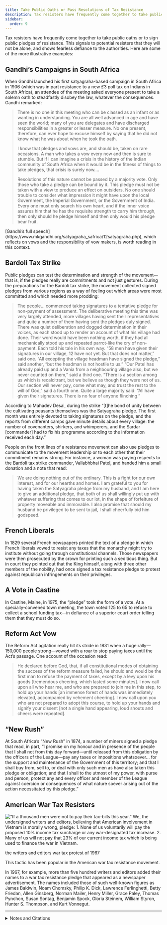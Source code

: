 ```yaml
---
title: Take Public Oaths or Pass Resolutions of Tax Resistance
description: Tax resisters have frequently come together to take public oaths or to sign public pledges of resistance.
sidebar:
  order: 9
---
```


Tax resisters have frequently come together to take public oaths or to sign public pledges of resistance.
This signals to potential resisters that they will not be alone, and shows fearless defiance to the authorities.
Here are some of the more illustrative examples:

## <Badge text="Example" size="medium" /> Gandhi’s Campaigns in South Africa

When Gandhi launched his first satyagraha-based campaign in South Africa in 1906 (which was in part resistance to a new £3 poll tax on Indians in South Africa), an attendee of the meeting asked everyone present to take a solemn oath to steadfastly disobey the law, whatever the consequences.
Gandhi remarked:

> There is no one in this meeting who can be classed as an infant or as wanting in understanding.
> You are all well advanced in age and have seen the world; many of you are delegates and have discharged responsibilities in a greater or lesser measure.
> No one present, therefore, can ever hope to excuse himself by saying that he did not know what he was about when he took the oath.
>
> I know that pledges and vows are, and should be, taken on rare occasions.
> A man who takes a vow every now and then is sure to stumble.
> But if I can imagine a crisis in the history of the Indian community of South Africa when it would be in the fitness of things to take pledges, that crisis is surely now.…
>
> Resolutions of this nature cannot be passed by a majority vote.
> Only those who take a pledge can be bound by it.
> This pledge must not be taken with a view to produce an effect on outsiders.
> No one should trouble to consider what impression it might have upon the local Government, the Imperial Government, or the Government of India.
> Every one must only search his own heart, and if the inner voice assures him that he has the requisite strength to carry him through, then only should he pledge himself and then only would his pledge bear fruit.

<Aside type="tip" title="Links">
[Gandhi’s full speech](https://www.mkgandhi.org/satyagraha_safrica/12satyagraha.php), which reflects on vows and the responsibility of vow makers, is worth reading in this context.
</Aside>

## <Badge text="Example" size="medium" /> Bardoli Tax Strike

Public pledges can test the determination and strength of the movement—that is, if the pledges really are commitments and not just gestures.
During the preparations for the Bardoli tax strike, the movement collected signed pledges from various regions as a way of feeling out which areas were most committed and which needed more prodding:

> The people… commenced taking signatures to a tentative pledge for non-payment of assessment.
> The deliberative meeting this time was very largely attended, more villages having sent their representatives and quite a number of them having sent the pledges duly signed.
> There was quiet deliberation and dogged determination in their voices, as each stood up to render an account of what his village had done.
> Their word would have been nothing worth, if they had all mechanically stood up and repeated parrot-like the cry of non-payment.
> Each told his tale in his own way.
> “58 men have given their signatures in our village, 12 have not yet. But that does not matter,” said one.
> “All excepting the village headman have signed the pledge,” said another, “but the headman is not hostile to us.”
> “Our Patel has already paid up and a Vania from a neighbouring village also, but we never counted on them,” said a third one.
> “There is a section among us which is recalcitrant, but we believe as though they were not of us.
> Our section will never pay, come what may, and trust the rest to the will of God,” said a fourth one.
> Quite a large majority said: “All have given their signatures. There is no fear of anyone flinching.”

According to Mahadev Desai, during the strike “[t]he bond of unity between the cultivating peasants themselves was the Satyagraha pledge.
The first month was entirely devoted to taking signatures on the pledge, and the reports from different camps gave minute details about every village:
the number of covenanters, shirkers, and whimperers, and the Sardar [commander] had to fix his programme according to the information received each day.”

People on the front lines of a resistance movement can also use pledges to communicate to the movement leadership or to each other that their commitment remains strong.
For instance, a woman was paying respects to the Bardoli tax strike commander, Vallabhbhai Patel, and handed him a small donation and a note that read:

> We are doing nothing out of the ordinary.
> This is a fight for our own interest, and for our hearths and homes.
> I am grateful to you for having taken the Satyagraha pledge from my husband, and I am here to give an additional pledge, that both of us shall willingly put up with whatever suffering that comes to our lot, in the shape of forfeiture of property moveable and immovable.
> I also promise that should my husband be privileged to be sent to jail, I shall cheerfully bid him godspeed.

## <Badge text="Example" size="medium" /> French Liberals

In 1829 several French newspapers printed the text of a pledge in which French liberals vowed to resist any taxes that the monarchy might try to institute without going through constitutional channels.
Those newspapers were then prosecuted by the crown for printing such a seditious thing.
But in court they pointed out that the King himself, along with three other members of the nobility, had once signed a tax resistance pledge to protest against republican infringements on their privileges.

## <Badge text="Example" size="medium" /> A Vote in Castine

In Castine, Maine, in 1975, the “pledge” took the form of a vote.
At a specially-convened town meeting, the town voted 125 to 65 to refuse to collect a school funding tax—in defiance of a superior court order telling them that they must do so.

## <Badge text="Example" size="medium" /> Reform Act Vow

The Reform Act agitation really hit its stride in 1831 when a huge rally—150,000 people strong—vowed with a roar to stop paying taxes until the Act’s passage.
One account of the occasion read:

> He declared before God, that, if all constitutional modes of obtaining the success of the reform measure failed, he should and would be the first man to refuse the payment of taxes, except by a levy upon his goods [tremendous cheering, which lasted some minutes].
> I now call upon all who hear me, and who are prepared to join me in this step, to hold up your hands [an immense forest of hands was immediately elevated, accompanied by vehement cheering].
> I now call upon you who are not prepared to adopt this course, to hold up your hands and signify your dissent [not a single hand appearing, loud shouts and cheers were repeated].

## <Badge text="Example" size="medium" /> “New Rush”

At South Africa’s “New Rush” in 1874, a number of miners signed a pledge that read, in part, “I promise on my honour and in presence of the people that I shall not from this day forward—until released from this obligation by the officers of the League—pay any taxes or impositions whatsoever… for the support and maintenance of the Government of this territory; and that I shall buy from, sell to, or deal with only such men as have also taken this pledge or obligation; and that I shall to the utmost of my power, with purse and person, protect any and every officer and member of the League against coercion or consequences of what nature soever arising out of the action necessitated by this pledge.”

## <Badge text="Example" size="medium" /> American War Tax Resisters

![“If a thousand men were not to pay their tax-bills this year.” We, the undersigned writers and editors, believing that American involvement in Vietnam is morally wrong, pledge: 1. None of us voluntarily will pay the proposed 10% income tax surcharge or any war-designated tax increase. 2. Many of us will not pay that 23% of our current income tax which is being used to finance the war in Vietnam.](../../../assets/writers-and-editors.gif)
<figcaption>the writers and editors war tax protest of 1967</figcaption>

This tactic has been popular in the American war tax resistance movement.

In 1967, for example, more than five hundred writers and editors added their names to a war tax resistance pledge that appeared as a newspaper advertisement.
The names included those of such well-known figures as James Baldwin, Noam Chomsky, Philip K. Dick, Lawrence Ferlinghetti, Betty Friedan, Allen Ginsberg, Norman Mailer, Henry Miller, Grace Paley, Thomas Pynchon, Susan Sontag, Benjamin Spock, Gloria Steinem, William Styron, Hunter S. Thompson, and Kurt Vonnegut.

<Aside type="tip" title="Wikipedia">
  <WikipediaBadge title="Mahatma Gandhi" />
  <WikipediaBadge title="Bardoli Satyagraha" />
  <WikipediaBadge title="Mahadev Desai" />
  <WikipediaBadge title="Vallabhbhai Patel" />
  <WikipediaBadge title="Satyagraha" />
  <WikipediaBadge title="Reform Act 1832" />
</Aside>

---

<details>
<summary>Notes and Citations</summary>

* Gandhi, M.K. <i>Satyagraha in South Africa</i> 2nd ed. (1950) [pp. 95–102](https://archive.org/details/satyagrahainsout00mkga/page/95/mode/1up)
* Desai, Mahadev <i>The Story of Bardoli</i> (1929) [pp. 48–49](https://archive.org/details/in.ernet.dli.2015.122169/page/n58/mode/1up), [96–97](https://archive.org/details/in.ernet.dli.2015.122169/page/n110/mode/1up), [170](https://archive.org/details/in.ernet.dli.2015.122169/page/n188/mode/1up)
* [“The Refusal to Pay Taxes—A Precedent”](https://www.google.com/books/edition/_/_E4FAAAAQAAJ?hl=en&gbpv=1&pg=PA590) <i>Southern Literary Messenger</i> September 1838 pp. 589–90
* Heavrin, Jean “Castine reasserts its tax rebellion” <i>Bangor Daily News</i> 5 August 1975, p. 1
* <i>The Annual Register, or a View of the History, Politics, and Literature of the Year 1831</i> (1832) [p. 282](https://archive.org/details/s25id13212280/page/n293/mode/1up)
* “Rules Proposed for the Kimberley Defence League or Protection Association” <i>Correspondence Relating to the Colonies and States of South Africa</i>, part I (1876) pp. 21–s2
* Kaplan, Morris “Writers Protest Vietnam War Tax” <i>New York Times</i> 17 September 1967

</details>
